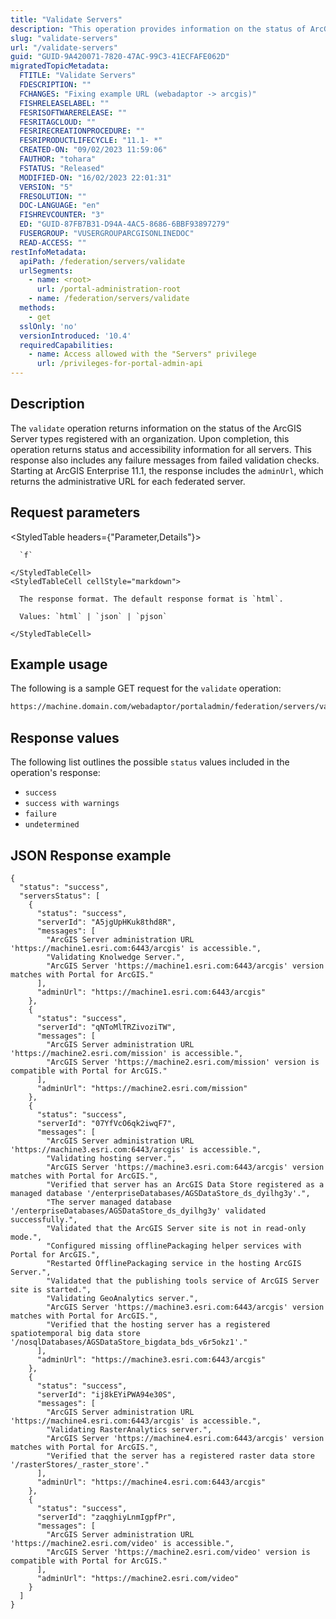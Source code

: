 ```yaml
---
title: "Validate Servers"
description: "This operation provides information on the status of ArcGIS Servers registered with Portal for ArcGIS."
slug: "validate-servers"
url: "/validate-servers"
guid: "GUID-9A420071-7820-47AC-99C3-41ECFAFE062D"
migratedTopicMetadata:
  FTITLE: "Validate Servers"
  FDESCRIPTION: ""
  FCHANGES: "Fixing example URL (webadaptor -> arcgis)"
  FISHRELEASELABEL: ""
  FESRISOFTWARERELEASE: ""
  FESRITAGCLOUD: ""
  FESRIRECREATIONPROCEDURE: ""
  FESRIPRODUCTLIFECYCLE: "11.1- *"
  CREATED-ON: "09/02/2023 11:59:06"
  FAUTHOR: "tohara"
  FSTATUS: "Released"
  MODIFIED-ON: "16/02/2023 22:01:31"
  VERSION: "5"
  FRESOLUTION: ""
  DOC-LANGUAGE: "en"
  FISHREVCOUNTER: "3"
  ED: "GUID-87FB7B31-D94A-4AC5-8686-6BBF93897279"
  FUSERGROUP: "VUSERGROUPARCGISONLINEDOC"
  READ-ACCESS: ""
restInfoMetadata:
  apiPath: /federation/servers/validate
  urlSegments:
    - name: <root>
      url: /portal-administration-root
    - name: /federation/servers/validate
  methods:
    - get
  sslOnly: 'no'
  versionIntroduced: '10.4'
  requiredCapabilities:
    - name: Access allowed with the "Servers" privilege
      url: /privileges-for-portal-admin-api
---
```


## Description

The `validate` operation returns information on the status of the ArcGIS Server types registered with an organization. Upon completion, this operation returns status and accessibility information for all servers. This response also includes any failure messages from failed validation checks. Starting at ArcGIS Enterprise 11.1, the response includes the `adminUrl`, which returns the administrative URL for each federated server.

##  Request parameters

<StyledTable headers={"Parameter,Details"}>
  <StyledTableRow>
    <StyledTableCell cellStyle="markdown">

      `f` 

    </StyledTableCell>
    <StyledTableCell cellStyle="markdown">

      The response format. The default response format is `html`.

      Values: `html` | `json` | `pjson`

    </StyledTableCell>
  </StyledTableRow>
</StyledTable>


## Example usage

The following is a sample GET request for the `validate` operation:

```markdown
https://machine.domain.com/webadaptor/portaladmin/federation/servers/validate?f=pjson
```

## Response values

The following list outlines the possible `status` values included in the operation's response:

-   `success` 
-   `success with warnings`
-   `failure` 
-   `undetermined` 

## JSON Response example

```other
{
  "status": "success",
  "serversStatus": [
    {
      "status": "success",
      "serverId": "A5jgUpHKuk8thd8R",
      "messages": [
        "ArcGIS Server administration URL 'https://machine1.esri.com:6443/arcgis' is accessible.",
        "Validating Knolwedge Server.",
        "ArcGIS Server 'https://machine1.esri.com:6443/arcgis' version matches with Portal for ArcGIS."
      ],
      "adminUrl": "https://machine1.esri.com:6443/arcgis"
    },
    {
      "status": "success",
      "serverId": "qNToMlTRZivoziTW",
      "messages": [
        "ArcGIS Server administration URL 'https://machine2.esri.com/mission' is accessible.",
        "ArcGIS Server 'https://machine2.esri.com/mission' version is compatible with Portal for ArcGIS."
      ],
      "adminUrl": "https://machine2.esri.com/mission"
    },
    {
      "status": "success",
      "serverId": "07YfVcO6qk2iwqF7",
      "messages": [
        "ArcGIS Server administration URL 'https://machine3.esri.com:6443/arcgis' is accessible.",
        "Validating hosting server.",
        "ArcGIS Server 'https://machine3.esri.com:6443/arcgis' version matches with Portal for ArcGIS.",
        "Verified that server has an ArcGIS Data Store registered as a managed database '/enterpriseDatabases/AGSDataStore_ds_dyilhg3y'.",
        "The server managed database '/enterpriseDatabases/AGSDataStore_ds_dyilhg3y' validated successfully.",
        "Validated that the ArcGIS Server site is not in read-only mode.",
        "Configured missing offlinePackaging helper services with Portal for ArcGIS.",
        "Restarted OfflinePackaging service in the hosting ArcGIS Server.",
        "Validated that the publishing tools service of ArcGIS Server site is started.",
        "Validating GeoAnalytics server.",
        "ArcGIS Server 'https://machine3.esri.com:6443/arcgis' version matches with Portal for ArcGIS.",
        "Verified that the hosting server has a registered spatiotemporal big data store '/nosqlDatabases/AGSDataStore_bigdata_bds_v6r5okz1'."
      ],
      "adminUrl": "https://machine3.esri.com:6443/arcgis"
    },
    {
      "status": "success",
      "serverId": "ij8kEYiPWA94e30S",
      "messages": [
        "ArcGIS Server administration URL 'https://machine4.esri.com:6443/arcgis' is accessible.",
        "Validating RasterAnalytics server.",
        "ArcGIS Server 'https://machine4.esri.com:6443/arcgis' version matches with Portal for ArcGIS.",
        "Verified that the server has a registered raster data store '/rasterStores/_raster_store'."
      ],
      "adminUrl": "https://machine4.esri.com:6443/arcgis"
    },
    {
      "status": "success",
      "serverId": "zaqghiyLnmIgpfPr",
      "messages": [
        "ArcGIS Server administration URL 'https://machine2.esri.com/video' is accessible.",
        "ArcGIS Server 'https://machine2.esri.com/video' version is compatible with Portal for ArcGIS."
      ],
      "adminUrl": "https://machine2.esri.com/video"
    }
  ]
}
```